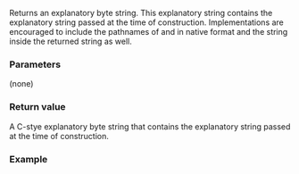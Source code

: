 {{cpp/filesystem/filesystem_error/title|what}}
{{cpp/filesystem/filesystem_error/navbar}}
{{dcl begin}}
{{dcl | since=c++17 | 1=
const char* what() const noexcept override;
}}
{{dcl end}}

Returns an explanatory byte string. This explanatory string contains the explanatory string passed at the time of construction. Implementations are encouraged to include the pathnames of {{lc|path1()}} and {{lc|path2()}} in native format and the {{lc|std::system_error::what()}} string inside the returned string as well.

===Parameters===
(none)

===Return value===
A C-stye explanatory byte string that contains the explanatory string passed at the time of construction.

===Example===
{{example|code=
#include &lt;cstdio&gt;
#include &lt;filesystem&gt;
#include &lt;iostream&gt;
#include &lt;string_view&gt;
namespace fs = std::filesystem;

void explain(std::string_view note, fs::filesystem_error const&amp; ex)
{
    std::cout &lt;&lt; note &lt;&lt; " exception:\n"
              &lt;&lt; "what(): " &lt;&lt; ex.what() &lt;&lt; '\n'
              &lt;&lt; "path1(): " &lt;&lt; ex.path1() &lt;&lt; ", path2(): "
              &lt;&lt; ex.path2() &lt;&lt; "\n\n";
}

int main()
{
    try
    {
        std::filesystem::rename("/dev", "/null");
    }
    catch(fs::filesystem_error const&amp; ex)
    {
        explain("fs::rename()", ex);
    }

    for (auto const path : {"/bool", "/bin/cat", "/bin/mouse"})
        try
        {
            std::filesystem::create_directory(path);
        }
        catch(fs::filesystem_error const&amp; ex)
        {
            explain("fs::create_directory()", ex);
        }
}
 | p=true
 | output=
fs::rename() exception:
what(): filesystem error: cannot rename: Permission denied [/dev] [/null]
path1(): "/dev", path2(): "/null"

fs::create_directory() exception:
what(): filesystem error: cannot create directory: Permission denied [/bool]
path1(): "/bool", path2(): ""

fs::create_directory() exception:
what(): filesystem error: cannot create directory: File exists [/bin/cat]
path1(): "/bin/cat", path2(): ""

fs::create_directory() exception:
what(): filesystem error: cannot create directory: Read-only file system [/bin/mouse]
path1(): "/bin/mouse", path2(): ""
}}

{{langlinks|es|ja|ru|zh}}